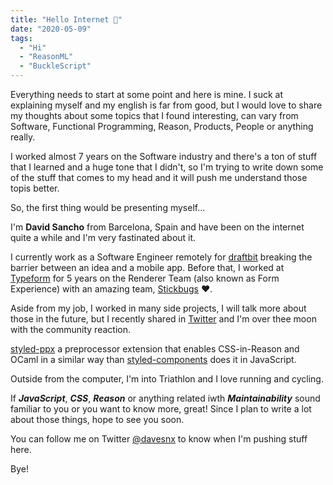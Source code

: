 ```yaml
---
title: "Hello Internet 👋"
date: "2020-05-09"
tags:
  - "Hi"
  - "ReasonML"
  - "BuckleScript"
---
```


Everything needs to start at some point and here is mine. I suck at explaining myself and my english is far from good,
but I would love to share my thoughts about some topics that I found interesting, can vary from Software, Functional Programming, Reason, Products, People or anything really.

I worked almost 7 years on the Software industry and there's a ton of stuff that I learned and a huge tone that I didn't, so I'm trying to write down some of the stuff that comes to my head and it will push me understand those topis better.

So, the first thing would be presenting myself...

I'm **David Sancho** from Barcelona, Spain and have been on the internet quite a while and I'm very fastinated about it.

I currently work as a Software Engineer remotely for [draftbit](https://draftbit.com) breaking the barrier between an idea and a mobile app. Before that, I worked at [Typeform](https://www.typeform.com) for 5 years on the Renderer Team (also known as Form Experience) with an amazing team, [Stickbugs](https://stickbugs.dev) ♥️.

Aside from my job, I worked in many side projects, I will talk more about those in the future, but I recently shared in [Twitter](https://twitter.com/davesnx/status/1249772395658960897) and I'm over thee moon with the community reaction.

[styled-ppx](https://github.com/davesnx/styled-ppx) a preprocessor extension that enables CSS-in-Reason and OCaml in a similar way than [styled-components](https://styled-components.com/) does it in JavaScript.

Outside from the computer, I'm into Triathlon and I love running and cycling.

If _**JavaScript**_, _**CSS**_, _**Reason**_ or anything related iwth _**Maintainability**_ sound familiar to you or you want to know more, great! Since I plan to write a lot about those things, hope to see you soon.

You can follow me on Twitter [@davesnx](https://twitter.com/davesnx) to know when I'm pushing stuff here.

Bye!
